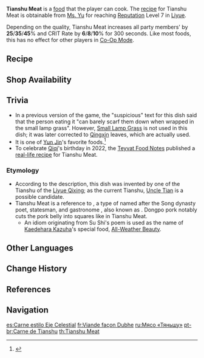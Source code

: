 {{Food Infobox
|id              = 108159
|name            = Tianshu Meat
|description     = A braised meat dish.
|desc_suspicious = It's been braised for too long, resulting in meat that's too soft. The fatty cuts are greasy enough to give you palpitations, and you can barely scarf them down even when wrapped in the Qingxin leaves.
|desc_basic      = The cut of meat is a happy medium between lean and fatty, and has been braised to smoking perfection. The ingredients glisten, and are soft but not greasy. Word has it that the Tianshu of a certain generation of the Liyue Qixing invented this dish after much painstaking development.
|desc_delicious  = Its intense aroma can be detected from miles away. The ingredients look exquisite in every way, capturing the essence of its original design. It would not look out of place on a gourmet spread at Yuehai Pavilion.
|type            = ATK-Boosting Dishes
|effectType      = CRIT Rate Up
|effect          = Increases all party members' {{Color|Physical DMG}} by (var1)% and CRIT Rate by (var2)% for 300s.
|eff_att1        = Physical DMG Bonus
|eff_att2        = CRIT Rate
|eff_suspicious1 = 25
|eff_suspicious2 = 6
|eff_basic1      = 30
|eff_basic2      = 8
|eff_delicious1  = 45
|eff_delicious2  = 10
|rarity          = 4
|recipe          = Reach [[Reputation]] Level 7 in [[Liyue]]
|source1         = {{Sold By}}
|region          = Liyue
}}
'''Tianshu Meat''' is a [[food]] that the player can cook. The [[recipe]] for Tianshu Meat is obtainable from [[Ms. Yu]] for reaching [[Reputation]] Level 7 in [[Liyue]].

Depending on the quality, Tianshu Meat increases all party members' {{Color|Physical DMG}} by '''25'''/'''35'''/'''45'''% and CRIT Rate by '''6'''/'''8'''/'''10'''% for 300 seconds. Like most foods, this has no effect for other players in [[Co-Op Mode]].

==Recipe==
{{Recipe
|type = Cooking
|Raw Meat = 4
|Sugar = 2
|Qingxin = 1
|Matsutake = 1
|sort = Raw Meat,Sugar,Qingxin,Matsutake
}}

==Shop Availability==
{{Shop Availability}}

==Trivia==
*In a previous version of the game, the "suspicious" text for this dish said that the person eating it "can barely scarf them down when wrapped in the small lamp grass". However, [[Small Lamp Grass]] is not used in this dish; it was later corrected to [[Qingxin]] leaves, which are actually used.
*It is one of [[Yun Jin]]'s favorite foods.<ref>{{Ref/VO|Yun Jin|Favorite Food}}</ref>
*To celebrate [[Qiqi]]'s birthday in 2022, the [[Teyvat Food Notes]] published a [https://ys.mihoyo.com/main/news/detail/20341 real-life recipe] for Tianshu Meat.

===Etymology===
*According to the description, this dish was invented by one of the Tianshu of the [[Liyue Qixing]]; as the current Tianshu, [[Uncle Tian]] is a possible candidate.
*Tianshu Meat is a reference to {{lang|{{w|Dongpo pork}}|zh=东坡肉|zh_rm=Dōngpō ròu|zh_lit=Dongpo Meat}}, a type of {{w|red braised pork belly}} named after the Song dynasty poet, statesman, and gastronome {{w|Su Shi}}, also known as {{lang|Dongpo|zh=东坡|zh_rm=Dōngpō}}. Dongpo pork notably cuts the pork belly into squares like in Tianshu Meat.
**An idiom originating from Su Shi's poem is used as the name of [[Kaedehara Kazuha]]'s special food, [[All-Weather Beauty]].

==Other Languages==
{{Other Languages
|en      = Tianshu Meat
|zhs     = 天枢肉
|zhs_rm  = Tiānshū Ròu
|zht     = 天樞肉
|zht_rm  = Tiānshū Ròu
|zh_tl   = Tianshu Meat
|ja      = 天枢肉
|ja_rm   = Tensuu Niku<ref>{{Ref/VO|Yun Jin|好きな食べ物…|ja|note=Favorite Food}}</ref>
|ja_tl   = Tianshu Meat
|ko      = 천추육
|ko_rm   = Cheonchuyuk
|ko_tl   = Tianshu Meat
|es      = Carne estilo Eje Celestial
|es_tl   = Celestial Axis-style Meat
|fr      = Viande façon Dubhe
|fr_tl   = {{w|Dubhe}}-Style Meat
|ru      = Мясо «Тяньшу»
|ru_tl   = "Tianshu" Meat
|th      = Tianshu Meat
|vi      = Thịt Thiên Khu
|vi_tl   = 
|de      = Tianshu-Braten
|de_tl   = Tianshu Roast
|id      = Tianshu Meat
|pt      = Carne de Tianshu
|pt_tl   = Tianshu's Meat
}}

==Change History==
{{Change History|1.1}}

==References==
{{Reflist}}

==Navigation==
{{Food Navbox}}

[[es:Carne estilo Eje Celestial]]
[[fr:Viande façon Dubhe]]
[[ru:Мясо «Тяньшу»]]
[[pt-br:Carne de Tianshu]]
[[th:Tianshu Meat]]
